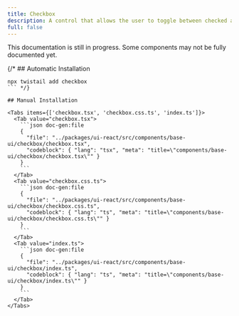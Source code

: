 ```yaml
---
title: Checkbox
description: A control that allows the user to toggle between checked and not checked.
full: false
---
```


<Callout type='warn'>
  This documentation is still in progress. Some components may not be fully documented yet.
</Callout>

{/* ## Automatic Installation

```package-install
npx twistail add checkbox
``` */}

## Manual Installation

<Tabs items={['checkbox.tsx', 'checkbox.css.ts', 'index.ts']}>
  <Tab value="checkbox.tsx">
    ```json doc-gen:file
    {
      "file": "../packages/ui-react/src/components/base-ui/checkbox/checkbox.tsx",
      "codeblock": { "lang": "tsx", "meta": "title=\"components/base-ui/checkbox/checkbox.tsx\"" }
    }
    ```
  </Tab>
  <Tab value="checkbox.css.ts">
    ```json doc-gen:file
    {
      "file": "../packages/ui-react/src/components/base-ui/checkbox/checkbox.css.ts",
      "codeblock": { "lang": "ts", "meta": "title=\"components/base-ui/checkbox/checkbox.css.ts\"" }
    }
    ```
  </Tab>
  <Tab value="index.ts">
    ```json doc-gen:file
    {
      "file": "../packages/ui-react/src/components/base-ui/checkbox/index.ts",
      "codeblock": { "lang": "ts", "meta": "title=\"components/base-ui/checkbox/index.ts\"" }
    }
    ```
  </Tab>
</Tabs>
